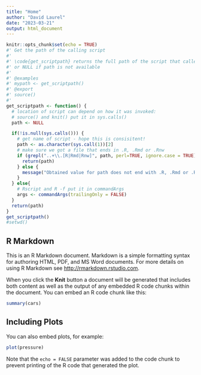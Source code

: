 ```yaml
---
title: "Home"
author: "David Laurel"
date: "2023-03-21"
output: html_document
---
```


```r
knitr::opts_chunk$set(echo = TRUE)
#' Get the path of the calling script
#' 
#' \code{get_scriptpath} returns the full path of the script that called this function (if any)
#' or NULL if path is not available
#' 
#' @examples 
#' mypath <- get_scriptpath()
#' @export
#' source()
#' 
get_scriptpath <- function() {
  # location of script can depend on how it was invoked:
  # source() and knit() put it in sys.calls()
  path <- NULL

  if(!is.null(sys.calls())) {
    # get name of script - hope this is consisitent!
    path <- as.character(sys.call(1))[2] 
    # make sure we got a file that ends in .R, .Rmd or .Rnw
    if (grepl("..+\\.[R|Rmd|Rnw]", path, perl=TRUE, ignore.case = TRUE) )  {
      return(path)
    } else { 
      message("Obtained value for path does not end with .R, .Rmd or .Rnw: ", path)
    }
  } else{
    # Rscript and R -f put it in commandArgs
    args <- commandArgs(trailingOnly = FALSE)
  }
  return(path)
}
get_scriptpath()
#setwd()
```

## R Markdown

This is an R Markdown document. Markdown is a simple formatting syntax for authoring HTML, PDF, and MS Word documents. For more details on using R Markdown see <http://rmarkdown.rstudio.com>.

When you click the **Knit** button a document will be generated that includes both content as well as the output of any embedded R code chunks within the document. You can embed an R code chunk like this:

```r
summary(cars)
```

## Including Plots

You can also embed plots, for example:

```r
plot(pressure)
```

Note that the `echo = FALSE` parameter was added to the code chunk to prevent printing of the R code that generated the plot.
